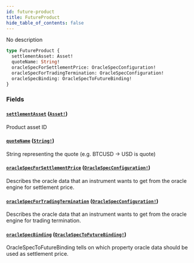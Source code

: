 ```yaml
---
id: future-product
title: FutureProduct
hide_table_of_contents: false
---
```



No description

```graphql
type FutureProduct {
  settlementAsset: Asset!
  quoteName: String!
  oracleSpecForSettlementPrice: OracleSpecConfiguration!
  oracleSpecForTradingTermination: OracleSpecConfiguration!
  oracleSpecBinding: OracleSpecToFutureBinding!
}
```


### Fields

#### [`settlementAsset`](#) ([`Asset!`](/mainnet/api/graphql/objects/asset))

Product asset ID


#### [`quoteName`](#) ([`String!`](/mainnet/api/graphql/scalars/string))

String representing the quote (e.g. BTCUSD -&#x003E; USD is quote)


#### [`oracleSpecForSettlementPrice`](#) ([`OracleSpecConfiguration!`](/mainnet/api/graphql/objects/oracle-spec-configuration))

Describes the oracle data that an instrument wants to get from the oracle engine for settlement price.


#### [`oracleSpecForTradingTermination`](#) ([`OracleSpecConfiguration!`](/mainnet/api/graphql/objects/oracle-spec-configuration))

Describes the oracle data that an instrument wants to get from the oracle engine for trading termination.


#### [`oracleSpecBinding`](#) ([`OracleSpecToFutureBinding!`](/mainnet/api/graphql/objects/oracle-spec-to-future-binding))

OracleSpecToFutureBinding tells on which property oracle data should be
used as settlement price.




